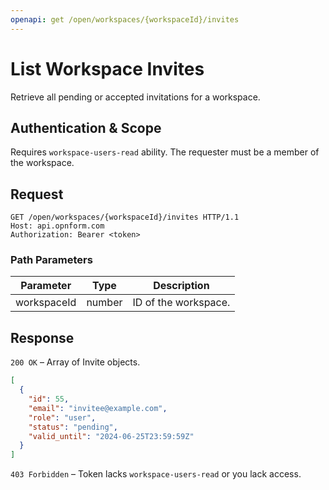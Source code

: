 ```yaml
---
openapi: get /open/workspaces/{workspaceId}/invites
---
```


# List Workspace Invites

Retrieve all pending or accepted invitations for a workspace.

## Authentication & Scope

Requires `workspace-users-read` ability. The requester must be a member of the workspace.

## Request

```http
GET /open/workspaces/{workspaceId}/invites HTTP/1.1
Host: api.opnform.com
Authorization: Bearer <token>
```

### Path Parameters

| Parameter   | Type   | Description                 |
|-------------|--------|-----------------------------|
| workspaceId | number | ID of the workspace.        |

## Response

`200 OK` – Array of Invite objects.

```json
[
  {
    "id": 55,
    "email": "invitee@example.com",
    "role": "user",
    "status": "pending",
    "valid_until": "2024-06-25T23:59:59Z"
  }
]
```

`403 Forbidden` – Token lacks `workspace-users-read` or you lack access.